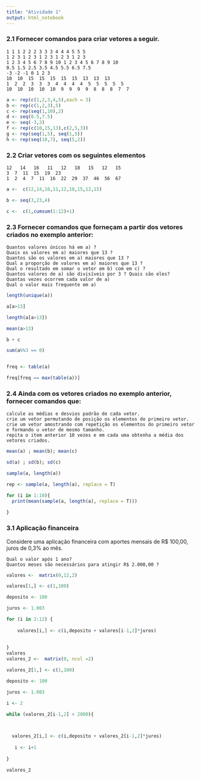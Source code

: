 ```yaml
---
title: "Atividade 1"
output: html_notebook
---
```


### 2.1 Fornecer comandos para criar vetores a seguir.


    1 1 1 2 2 2 3 3 3 4 4 4 5 5 5
    1 2 3 1 2 3 1 2 3 1 2 3 1 2 3
    1 2 3 4 5 6 7 8 9 10 1 2 3 4 5 6 7 8 9 10
    0.5 1.5 2.5 3.5 4.5 5.5 6.5 7.5
    -3 -2 -1 0 1 2 3
    10  10  15  15  15  15  15  13  13  13
    1  2  2  3  3  3  4  4  4  4  5  5  5  5  5
    10  10  10  10  10  9  9  9  9  8  8  8  7  7

```r

a <- rep(c(1,2,3,4,5),each = 3)
b <- rep(c(1,2,3),5)
c <- rep(seq(1,10),2)
d <- seq(0.5,7.5)
e <- seq(-3,3)
f <- rep(c(10,15,13),c(2,5,3))
g <- rep(seq(1,5), seq(1,5))
h <- rep(seq(10,7), seq(5,2))

```

### 2.2 Criar vetores com os seguintes elementos


    12   14   16   11   12   18   15   12   15
    3  7  11  15  19  23
    1  2  4  7  11  16  22  29  37  46  56  67
    
    
```r
a <-  c(12,14,16,11,12,18,15,12,15)

b <- seq(3,23,4)

c <-  c(1,cumsum(1:12)+1)
```

### 2.3 Fornecer comandos que forneçam a partir dos vetores criados no exemplo anterior:

    Quantos valores únicos há em a) ?
    Quais os valores em a) maiores que 13 ?
    Quantos são os valores em a) maiores que 13 ?
    Qual a proporção de valores em a) maiores que 13 ?
    Qual o resultado em somar o vetor em b) com em c) ?
    Quantos valores de a) são divisíveis por 3 ? Quais são eles?
    Quantas vezes ocorrem cada valor de a)
    Qual o valor mais frequente em a)

```r
length(unique(a))

a[a>13]

length(a[a>13])

mean(a>13)

b + c

sum(a%%3 == 0)


freq <- table(a)

freq[freq == max(table(a))]
```

### 2.4 Ainda com os vetores criados no exemplo anterior, fornecer comandos que:


    calcule as médias e desvios padrão de cada vetor.
    crie um vetor permutando de posição os elementos do primeiro vetor.
    crie um vetor amostrando com repetição os elementos do primeiro vetor e formando u vetor de mesmo tamanho.
    repita o item anterior 10 vezes e em cada uma obtenha a média dos vetores criados.
    
```r
mean(a) ; mean(b); mean(c) 

sd(a) ; sd(b); sd(c) 

sample(a, length(a))

rep <- sample(a, length(a), replace = T)

for (i in 1:10){
  print(mean(sample(a, length(a), replace = T)))
  
}

```

### 3.1 Aplicação financeira

Considere uma aplicação financeira com aportes mensais de R$ 100,00, juros de 0,3% ao mês.

    Qual o valor após 1 ano?
    Quantos meses são necessários para atingir R$ 2.000,00 ?

```r
valores <-  matrix(0,12,2)

valores[1,] <- c(1,100)

deposito <- 100

juros <- 1.003

for (i in 2:12) {
    
    valores[i,] <- c(i,deposito + valores[i-1,2]*juros)
  
  
}
valores
valores_2 <-  matrix(0, ncol =2)

valores_2[1,] <- c(1,100)

deposito <- 100

juros <- 1.003

i <- 2

while (valores_2[i-1,2] < 2000){
  


  valores_2[i,] <- c(i,deposito + valores_2[i-1,2]*juros)
  
   i <- i+1
  
}

valores_2
```


    






